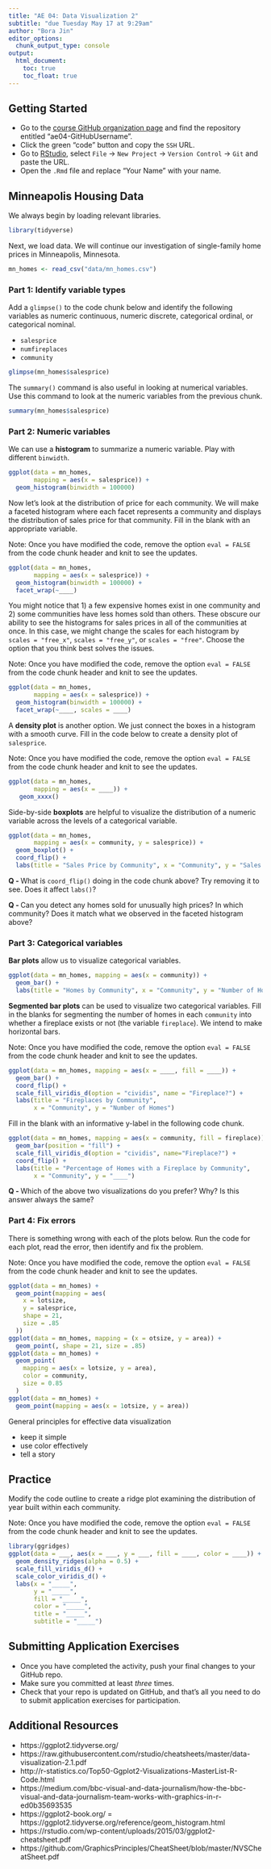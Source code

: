 ```yaml
---
title: "AE 04: Data Visualization 2"
subtitle: "due Tuesday May 17 at 9:29am"
author: "Bora Jin"
editor_options:
  chunk_output_type: console
output: 
  html_document: 
    toc: true
    toc_float: true
---
```


## Getting Started 

- Go to the [course GitHub organization page](https://github.com/sta199-summer22) and find the repository entitled "ae04-GitHubUsername".
- Click the green "code" button and copy the `SSH` URL.
- Go to [RStudio](https://vm-manage.oit.duke.edu/containers), select `File` $\rightarrow$ `New Project` $\rightarrow$ `Version Control` $\rightarrow$ `Git` and paste the URL.
- Open the `.Rmd` file and replace "Your Name" with your name. 

## Minneapolis Housing Data

We always begin by loading relevant libraries.

```r
library(tidyverse)
```

Next, we load data. We will continue our investigation of single-family home prices in Minneapolis, Minnesota.

```r
mn_homes <- read_csv("data/mn_homes.csv")
```

### Part 1: Identify variable types

Add a `glimpse()` to the code chunk below and identify the following variables as numeric continuous, numeric discrete, categorical ordinal, or categorical nominal. 

- `salesprice` 
- `numfireplaces`
- `community`

```r
glimpse(mn_homes$salesprice)
```

The `summary()` command is also useful in looking at numerical variables. Use this command to look at the numeric variables from the previous chunk.

```r
summary(mn_homes$salesprice)
```

### Part 2: Numeric variables

We can use a **histogram** to summarize a numeric variable. Play with different `binwidth`.

```r
ggplot(data = mn_homes, 
       mapping = aes(x = salesprice)) + 
  geom_histogram(binwidth = 100000)
```

Now let’s look at the distribution of price for each community. We will make a faceted histogram where each facet represents a community and displays the distribution of sales price for that community. Fill in the blank with an appropriate variable. 

Note: Once you have modified the code, remove the option `eval = FALSE` from the code chunk header and knit to see the updates. 

```r
ggplot(data = mn_homes, 
       mapping = aes(x = salesprice)) + 
  geom_histogram(binwidth = 100000) + 
  facet_wrap(~____)
```

You might notice that 1) a few expensive homes exist in one community and 2) some communities have less homes sold than others. These obscure our ability to see the histograms for sales prices in all of the communities at once. In this case, we might change the scales for each histogram by `scales = "free_x"`, `scales = "free_y"`, or `scales = "free"`. Choose the option that you think best solves the issues.

Note: Once you have modified the code, remove the option `eval = FALSE` from the code chunk header and knit to see the updates. 

```r
ggplot(data = mn_homes, 
       mapping = aes(x = salesprice)) + 
  geom_histogram(binwidth = 100000) + 
  facet_wrap(~____, scales = ____)
```

A **density plot** is another option. We just connect the boxes in a histogram with a smooth curve. Fill in the code below to create a density plot of `salesprice`. 

Note: Once you have modified the code, remove the option `eval = FALSE` from the code chunk header and knit to see the updates. 

```r
ggplot(data = mn_homes, 
       mapping = aes(x = ____)) + 
   geom_xxxx()
```

Side-by-side **boxplots** are helpful to visualize the distribution of a numeric variable across the levels of a categorical variable.

```r
ggplot(data = mn_homes, 
       mapping = aes(x = community, y = salesprice)) + 
  geom_boxplot() + 
  coord_flip() + 
  labs(title = "Sales Price by Community", x = "Community", y = "Sales Price") 
```

**Q - **What is `coord_flip()` doing in the code chunk above? Try removing it to see. Does it affect `labs()`? 

**Q - **Can you detect any homes sold for unusually high prices? In which community? Does it match what we observed in the faceted histogram above? 

### Part 3: Categorical variables

**Bar plots** allow us to visualize categorical variables.

```r
ggplot(data = mn_homes, mapping = aes(x = community)) + 
  geom_bar() + 
  labs(title = "Homes by Community", x = "Community", y = "Number of Homes")
```

**Segmented bar plots** can be used to visualize two categorical variables. Fill in the blanks for segmenting the number of homes in each `community` into whether a fireplace exists or not (the variable `fireplace`). We intend to make horizontal bars. 

Note: Once you have modified the code, remove the option `eval = FALSE` from the code chunk header and knit to see the updates. 

```r
ggplot(data = mn_homes, mapping = aes(x = ____, fill = ____)) + 
  geom_bar() +
  coord_flip() + 
  scale_fill_viridis_d(option = "cividis", name = "Fireplace?") + 
  labs(title = "Fireplaces by Community", 
       x = "Community", y = "Number of Homes")
```

Fill in the blank with an informative y-label in the following code chunk. 

```r
ggplot(data = mn_homes, mapping = aes(x = community, fill = fireplace)) + 
  geom_bar(position = "fill") + 
  scale_fill_viridis_d(option = "cividis", name="Fireplace?") + 
  coord_flip() + 
  labs(title = "Percentage of Homes with a Fireplace by Community", 
       x = "Community", y = "____")
```

**Q - **Which of the above two visualizations do you prefer? Why? Is this answer always the same?

### Part 4: Fix errors

There is something wrong with each of the plots below. Run the code for each plot, read the error, then identify and fix the problem.

Note: Once you have modified the code, remove the option `eval = FALSE` from the code chunk header and knit to see the updates. 

```r
ggplot(data = mn_homes) +
  geom_point(mapping = aes(
    x = lotsize,
    y = salesprice,
    shape = 21,
    size = .85
  ))
ggplot(data = mn_homes, mapping = (x = otsize, y = area)) +
  geom_point(, shape = 21, size = .85)
ggplot(data = mn_homes) +
  geom_point(
    mapping = aes(x = lotsize, y = area),
    color = community,
    size = 0.85
  )
ggplot(data = mn_homes) +
  geom_point(mapping = aes(x = 1otsize, y = area))
```

General principles for effective data visualization

- keep it simple
- use color effectively
- tell a story

## Practice

Modify the code outline to create a ridge plot examining the distribution of year built within each community.

Note: Once you have modified the code, remove the option `eval = FALSE` from the code chunk header and knit to see the updates. 

```r
library(ggridges)
ggplot(data = ___, aes(x = ___, y = ___, fill = ____, color = ____)) +
  geom_density_ridges(alpha = 0.5) + 
  scale_fill_viridis_d() + 
  scale_color_viridis_d() + 
  labs(x = "_____", 
       y = "_____", 
       fill = "_____", 
       color = "_____", 
       title = "_____", 
       subtitle = "_____")
```

## Submitting Application Exercises

- Once you have completed the activity, push your final changes to your GitHub repo. 
- Make sure you committed at least *three* times. 
- Check that your repo is updated on GitHub, and that’s all you need to do to submit application exercises for participation.

## Additional Resources

- https://ggplot2.tidyverse.org/
- https://raw.githubusercontent.com/rstudio/cheatsheets/master/data-visualization-2.1.pdf
- http://r-statistics.co/Top50-Ggplot2-Visualizations-MasterList-R-Code.html
- https://medium.com/bbc-visual-and-data-journalism/how-the-bbc-visual-and-data-journalism-team-works-with-graphics-in-r-ed0b35693535
- https://ggplot2-book.org/
= https://ggplot2.tidyverse.org/reference/geom_histogram.html
- https://rstudio.com/wp-content/uploads/2015/03/ggplot2-cheatsheet.pdf
- https://github.com/GraphicsPrinciples/CheatSheet/blob/master/NVSCheatSheet.pdf